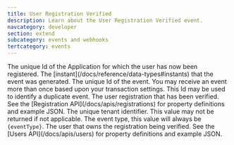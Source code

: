 ```yaml
---
title: User Registration Verified
description: Learn about the User Registration Verified event.
navcategory: developer
section: extend
subcategory: events and webhooks
tertcategory: events
---
```



<Event description="This event is generated when a user registration has been verified."
       eventType={eventType}
       name="User Registration Verified"
       scope="tenant"
       transactional="true"
       version="1.8.0"/>

<EventBody eventType={eventType}
           sinceThreatDetection="1.30.0"
           sinceIpAddress="1.27.0"
           jsonFile="user-registration-verified.json">

  <APIField slot="leading-fields" name="event.applicationId" type="UUID">
    The unique Id of the Application for which the user has now been registered.
  </APIField>

  <APIField slot="leading-fields" name="event.createInstant" type="Long">
    The [instant](/docs/reference/data-types#instants) that the event was generated.
  </APIField>

  <APIField slot="leading-fields" name="event.id" type="UUID">
    The unique Id of the event. You may receive an event more than once based upon your transaction settings. This Id may be used to identify a duplicate event.
  </APIField>

  <APIField slot="trailing-fields" name="event.registration" type="Object">
    The user registration that has been verified. See the [Registration API](/docs/apis/registrations) for property definitions and example JSON.
  </APIField>

  <APIField slot="trailing-fields" name="event.tenantId" type="UUID">
    The unique tenant identifier. This value may not be returned if not applicable.
  </APIField>

  <APIField slot="trailing-fields" name="event.type" type="String">
    The event type, this value will always be <code>{eventType}</code>.
  </APIField>

  <APIField slot="trailing-fields" name="event.user" type="Object">
    The user that owns the registration being verified. See the [Users API](/docs/apis/users) for property definitions and example JSON.
  </APIField>

</EventBody>

